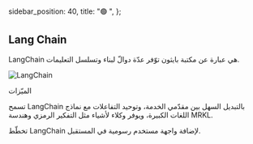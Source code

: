   sidebar_position: 40,
  title: "🟢 ",
};

## Lang Chain

LangChain هي عبارة عن مكتبة بايثون توّفر عدّة دوالّ لبناء وتسلسل التعليمات.

![LangChain](https://learnprompting.org/_next/image?url=%2Fdocs%2Fassets%2Ftooling%2Flangchain.webp&w=1920&q=75) 

الميّزات

تسمح LangChain بالتبديل السهل بين مقدّمي الخدمة، وتوحيد التفاعلات مع نماذج اللغات الكبيرة، ويوفر وكلاء لأشياء مثل التفكير الرمزي وهندسة MRKL.

تخطّط LangChain لإضافة واجهة مستخدم رسومية في المستقبل.
